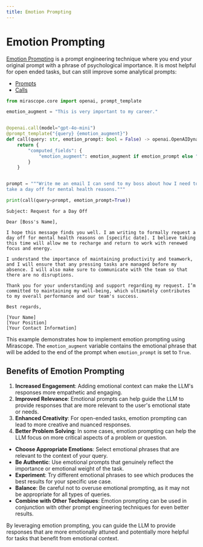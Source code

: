 ```yaml
---
title: Emotion Prompting
---
```


# Emotion Prompting

[Emotion Prompting](https://arxiv.org/pdf/2307.11760) is a prompt engineering technique where you end your original prompt with a phrase of psychological importance. It is most helpful for open ended tasks, but can still improve some analytical prompts:

<Info title="Mirascope Concepts Used">
<ul>
<li><a href="../../../../learn/prompts/">Prompts</a></li>
<li><a href="../../../../learn/calls/">Calls</a></li>
</ul>
</Info>


```python
from mirascope.core import openai, prompt_template

emotion_augment = "This is very important to my career."


@openai.call(model="gpt-4o-mini")
@prompt_template("{query} {emotion_augment}")
def call(query: str, emotion_prompt: bool = False) -> openai.OpenAIDynamicConfig:
    return {
        "computed_fields": {
            "emotion_augment": emotion_augment if emotion_prompt else "",
        }
    }


prompt = """Write me an email I can send to my boss about how I need to
take a day off for mental health reasons."""

print(call(query=prompt, emotion_prompt=True))
```

    Subject: Request for a Day Off
    
    Dear [Boss's Name],
    
    I hope this message finds you well. I am writing to formally request a day off for mental health reasons on [specific date]. I believe taking this time will allow me to recharge and return to work with renewed focus and energy.
    
    I understand the importance of maintaining productivity and teamwork, and I will ensure that any pressing tasks are managed before my absence. I will also make sure to communicate with the team so that there are no disruptions.
    
    Thank you for your understanding and support regarding my request. I’m committed to maintaining my well-being, which ultimately contributes to my overall performance and our team's success.
    
    Best regards,
    
    [Your Name]  
    [Your Position]  
    [Your Contact Information]  


This example demonstrates how to implement emotion prompting using Mirascope. The `emotion_augment` variable contains the emotional phrase that will be added to the end of the prompt when `emotion_prompt` is set to `True`.

## Benefits of Emotion Prompting

1. **Increased Engagement**: Adding emotional context can make the LLM's responses more empathetic and engaging.
2. **Improved Relevance**: Emotional prompts can help guide the LLM to provide responses that are more relevant to the user's emotional state or needs.
3. **Enhanced Creativity**: For open-ended tasks, emotion prompting can lead to more creative and nuanced responses.
4. **Better Problem Solving**: In some cases, emotion prompting can help the LLM focus on more critical aspects of a problem or question.

<Info title="Effective Emotion Prompting">
<ul>
<li><strong>Choose Appropriate Emotions</strong>: Select emotional phrases that are relevant to the context of your query.</li>
<li><strong>Be Authentic</strong>: Use emotional prompts that genuinely reflect the importance or emotional weight of the task.</li>
<li><strong>Experiment</strong>: Try different emotional phrases to see which produces the best results for your specific use case.</li>
<li><strong>Balance</strong>: Be careful not to overuse emotional prompting, as it may not be appropriate for all types of queries.</li>
<li><strong>Combine with Other Techniques</strong>: Emotion prompting can be used in conjunction with other prompt engineering techniques for even better results.</li>
</ul>
</Info>

By leveraging emotion prompting, you can guide the LLM to provide responses that are more emotionally attuned and potentially more helpful for tasks that benefit from emotional context.
